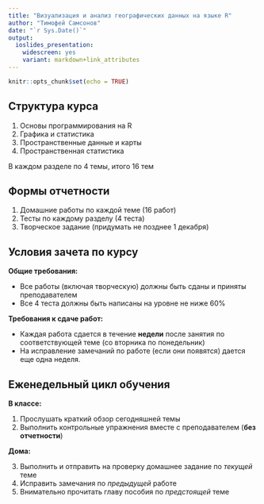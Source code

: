 ```yaml
---
title: "Визуализация и анализ географических данных на языке R"
author: "Тимофей Самсонов"
date: "`r Sys.Date()`"
output:
  ioslides_presentation:
    widescreen: yes
    variant: markdown+link_attributes
---
```


```r
knitr::opts_chunk$set(echo = TRUE)
```

## Структура курса

1. Основы программирования на R
2. Графика и статистика
3. Пространственные данные и карты
4. Пространственная статистика

В каждом разделе по 4 темы, итого 16 тем

## Формы отчетности

1. Домашние работы по каждой теме (16 работ)
2. Тесты по каждому разделу (4 теста)
3. Творческое задание (придумать не позднее 1 декабря)

## Условия зачета по курсу

__Общие требования:__

- Все работы (включая творческую) должны быть сданы и приняты преподавателем
- Все 4 теста должны быть написаны на уровне не ниже 60%

__Требования к сдаче работ:__

- Каждая работа сдается в течение __недели__ после занятия по соответствующей теме (со вторника по понедельник)
- На исправление замечаний по работе (если они появятся) дается еще одна неделя.

## Еженедельный цикл обучения

__В классе:__

1. Прослушать краткий обзор сегодняшней темы
2. Выполнить контрольные упражнения вместе с преподавателем (__без отчетности__)

__Дома:__

3. Выполнить и отправить на проверку домашнее задание по _текущей_ теме
4. Исправить замечания по _предыдущей_ работе
5. Внимательно прочитать главу пособия по _предстоящей_ теме